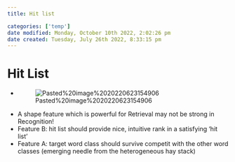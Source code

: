 ```yaml
---
title: Hit list

categories: ['temp']
date modified: Monday, October 10th 2022, 2:02:26 pm
date created: Tuesday, July 26th 2022, 8:33:15 pm
---
```


# Hit List
- ![Pasted%20image%2020220623154906](images/Pasted%20image%2020220623154906.png)
- A shape feature which is powerful for Retrieval may not be strong in Recognition!
- Feature B: hit list should provide nice, intuitive rank in a satisfying ‘hit list’
- Feature A: target word class should survive competit with the other word classes (emerging needle from the heterogeneous hay stack)



